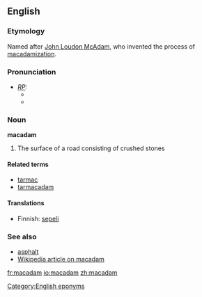 ==English==
===Etymology===
Named after [[w:John Loudon McAdam|John Loudon McAdam]], who invented the process of [[macadamization]]. [[Category:English eponyms]]

===Pronunciation===
* ''[[RP]]:''
** {{IPA|/məˈkædəm/}}
** {{SAMPA|/m@"k{d@m/}}

===Noun===
'''macadam'''
# The surface of a road consisting of crushed stones

====Related terms====
* [[tarmac]]
* [[tarmacadam]]

====Translations====
*Finnish: [[sepeli]]

===See also===
*[[asphalt]]
*[[w:macadam|Wikipedia article on macadam]]

[[fr:macadam]]
[[io:macadam]]
[[zh:macadam]]